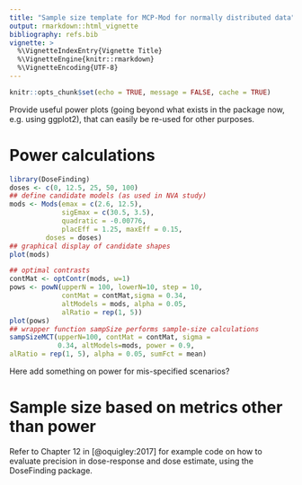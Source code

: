 ```yaml
---
title: "Sample size template for MCP-Mod for normally distributed data"
output: rmarkdown::html_vignette
bibliography: refs.bib
vignette: >
  %\VignetteIndexEntry{Vignette Title}
  %\VignetteEngine{knitr::rmarkdown}
  %\VignetteEncoding{UTF-8}
---
```


```r
knitr::opts_chunk$set(echo = TRUE, message = FALSE, cache = TRUE)
```

Provide useful power plots (going beyond what exists in the package
now, e.g. using ggplot2), that can easily be re-used for other
purposes.

# Power calculations

```r
library(DoseFinding)
doses <- c(0, 12.5, 25, 50, 100)
## define candidate models (as used in NVA study)
mods <- Mods(emax = c(2.6, 12.5), 
             sigEmax = c(30.5, 3.5),
             quadratic = -0.00776,
             placEff = 1.25, maxEff = 0.15,
         doses = doses)
## graphical display of candidate shapes
plot(mods)
```

```r
## optimal contrasts
contMat <- optContr(mods, w=1)
pows <- powN(upperN = 100, lowerN=10, step = 10,  
             contMat = contMat,sigma = 0.34,  
             altModels = mods, alpha = 0.05, 
             alRatio = rep(1, 5))
plot(pows)
## wrapper function sampSize performs sample-size calculations
sampSizeMCT(upperN=100, contMat = contMat, sigma = 
            0.34, altModels=mods, power = 0.9, 
alRatio = rep(1, 5), alpha = 0.05, sumFct = mean)
```

Here add something on power for mis-specified scenarios?


# Sample size based on metrics other than power

Refer to Chapter 12 in [@oquigley:2017] for example code on how to
evaluate precision in dose-response and dose estimate, using the
DoseFinding package.
